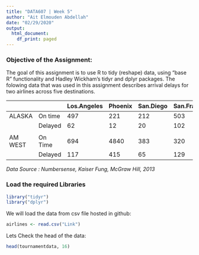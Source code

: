 ```yaml
---
title: "DATA607 | Week 5"
author: "Ait Elmouden Abdellah"
date: "02/29/2020"
output:
  html_document:
    df_print: paged
---
```



### Objective of the Assignment:

The goal of this assignment is to use R to tidy (reshape) data, using "base R" functionality and Hadley Wickham's tidyr and dplyr packages. 
The folowing data that was used in this assignment describes arrival delays for two airlines across five destinations. 

|         |         | Los.Angeles | Phoenix | San.Diego | San.Franciso | Seattle |
|---------|---------|-------------|---------|-----------|--------------|---------|
| ALASKA  | On time | 497         | 221     | 212       | 503          | 1841    |
|         | Delayed | 62          | 12      | 20        | 102          | 305     |
|         |         |             |         |           |              |         |
| AM WEST | On Time | 694         | 4840    | 383       | 320          | 201     |
|         | Delayed | 117         | 415     | 65        | 129          | 61      |


*Data Source : Numbersense, Kaiser Fung, McGraw Hill, 2013*

### Load the required Libraries 

```r
library("tidyr")
library("dplyr")
```

We will load the data from csv file hosted in github:

```r
airlines <- read.csv("Link")
```

Lets Check the head of the data:

```r
head(tournamentdata, 16)
```
